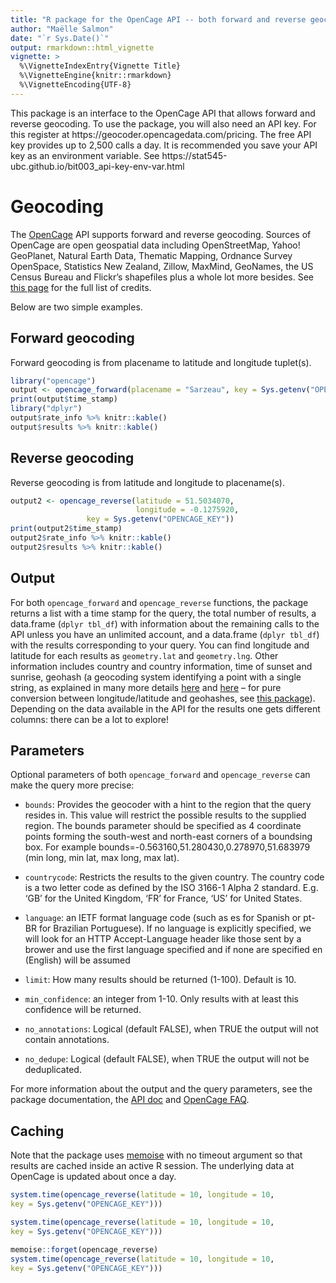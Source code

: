 ```yaml
---
title: "R package for the OpenCage API -- both forward and reverse geocoding"
author: "Maëlle Salmon"
date: "`r Sys.Date()`"
output: rmarkdown::html_vignette
vignette: >
  %\VignetteIndexEntry{Vignette Title}
  %\VignetteEngine{knitr::rmarkdown}
  %\VignetteEncoding{UTF-8}
---
```


This package is an interface to the OpenCage API that allows forward and reverse geocoding. To use the package, you will also need an API key. For this register at https://geocoder.opencagedata.com/pricing. The free API key provides up to 2,500 calls a day. It is recommended you save your API key as an environment variable. See https://stat545-ubc.github.io/bit003_api-key-env-var.html

# Geocoding

The [OpenCage](https://geocoder.opencagedata.com/) API supports forward and reverse geocoding. Sources of OpenCage are open geospatial data including OpenStreetMap, Yahoo! GeoPlanet, Natural Earth Data, Thematic Mapping, Ordnance Survey OpenSpace, Statistics New Zealand, Zillow, MaxMind, GeoNames, the US Census Bureau and Flickr's shapefiles plus a whole lot more besides. See [this page](https://geocoder.opencagedata.com/credits) for the full list of credits.

Below are two simple examples.

## Forward geocoding

Forward geocoding is from placename to latitude and longitude tuplet(s).

```r
library("opencage")
output <- opencage_forward(placename = "Sarzeau", key = Sys.getenv("OPENCAGE_KEY"))
print(output$time_stamp)
library("dplyr")
output$rate_info %>% knitr::kable()
output$results %>% knitr::kable()
```

## Reverse geocoding

Reverse geocoding is from latitude and longitude to placename(s).

```r
output2 <- opencage_reverse(latitude = 51.5034070, 
                            longitude = -0.1275920, 
                 key = Sys.getenv("OPENCAGE_KEY"))
print(output2$time_stamp)
output2$rate_info %>% knitr::kable()
output2$results %>% knitr::kable()
```

## Output

For both `opencage_forward` and `opencage_reverse` functions, the package returns a list with a time stamp for the query, the total number of results, a data.frame (`dplyr tbl_df`) with information about the remaining calls to the API unless you have an unlimited account, and a data.frame (`dplyr tbl_df`) with the results corresponding to your query. You can find longitude and latitude for each results as `geometry.lat` and `geometry.lng`. Other information includes country and country information, time of sunset and sunrise, geohash (a geocoding system identifying a point with a single string, as explained in many more details [here](https://www.elastic.co/guide/en/elasticsearch/guide/current/geohashes.html) and [here](https://en.wikipedia.org/wiki/Geohash) -- for pure conversion between longitude/latitude and geohashes, see [this package](https://github.com/Ironholds/geohash)).  Depending on the data available in the API for the results one gets different columns: there can be a lot to explore!

## Parameters

Optional parameters of both `opencage_forward` and `opencage_reverse` can make the query more precise:

* `bounds`: Provides the geocoder with a hint to the region that the query resides in. This value will restrict the possible results to the supplied region. The bounds parameter should be specified as 4 coordinate points forming the south-west and north-east corners of a boundsing box. For example bounds=-0.563160,51.280430,0.278970,51.683979 (min long, min lat, max long, max lat).

* `countrycode`: Restricts the results to the given country. The country code is a two letter code as defined by the ISO 3166-1 Alpha 2 standard. E.g. 'GB' for the United Kingdom, 'FR' for France, 'US' for United States.

* `language`: an IETF format language code (such as es for Spanish or pt-BR for Brazilian Portuguese). If no language is explicitly specified, we will look for an HTTP Accept-Language header like those sent by a brower and use the first language specified and if none are specified en (English) will be assumed

* `limit`: How many results should be returned (1-100). Default is 10.

* `min_confidence`: an integer from 1-10. Only results with at least this confidence will be returned.

* `no_annotations`: Logical (default FALSE), when TRUE the output will not contain annotations.

* `no_dedupe`: Logical (default FALSE), when TRUE the output will not be deduplicated.

 For more information about the output and the query parameters, see the package documentation, the [API doc](https://geocoder.opencagedata.com/api) and [OpenCage FAQ](https://geocoder.opencagedata.com/faq).

## Caching

Note that the package uses [memoise](https://github.com/hadley/memoise) with no timeout argument so that results are cached inside an active R session. The underlying data at OpenCage is updated about once a day.

```r
system.time(opencage_reverse(latitude = 10, longitude = 10,
key = Sys.getenv("OPENCAGE_KEY")))

system.time(opencage_reverse(latitude = 10, longitude = 10,
key = Sys.getenv("OPENCAGE_KEY")))

memoise::forget(opencage_reverse)
system.time(opencage_reverse(latitude = 10, longitude = 10,
key = Sys.getenv("OPENCAGE_KEY")))

```
